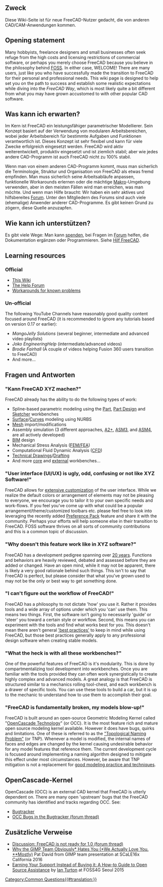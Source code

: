 <languages/>

{{VeryImportantMessage|While we welcome and encourage community growth and participation, demands, emotional rants and wild claims are generally poorly received as our community is made up of many experienced and passionate supporters of FreeCAD who have heard similar statements many times over. If you find a feature lacking, or something which is annoying for you, we highly encourage you to consider getting engaged with the code itself. FreeCAD is largely developed by a relatively small group of talented people who all have day jobs, families and other interests beyond just programming on-demand. If you have the skills (Python/C++) and motivation to participate, your contributions can help make FreeCAD even better than it is today. You can find tracked bugs/feature requests [https://github.com/FreeCAD/FreeCAD/issues here].}}

{{TOCright}}

<span id="Purpose"></span>
== Zweck ==

Diese Wiki-Seite ist für neue FreeCAD-Nutzer gedacht, die von anderen CAD/CAM-Anwendungen kommen.

== Opening statement ==

Many hobbyists, freelance designers and small businesses often seek refuge from the high costs and licensing restrictions of commercial software, or perhaps you merely choose FreeCAD because you believe in the philosophy behind [https://en.wikipedia.org/wiki/FOSS FOSS]. In either case, WELCOME! There are many users, just like you who have successfully made the transition to FreeCAD for their personal and professional needs. This wiki page is designed to help set you on the path to success and establish some realistic expectations while diving into the ''FreeCAD Way'', which is most likely quite a bit different from what you may have grown accustomed to with other popular CAD software.

<span id="What_can_I_expect?"></span>
== Was kann ich erwarten? ==

Im Kern ist FreeCAD ein leistungsfähiger parametrischer Modellierer. Sein Konzept basiert auf der Verwendung von modularen Arbeitsbereichen, wobei jeder Arbeitsbereich für bestimmte Aufgaben und Funktionen verantwortlich ist. Dieses Konzept ist sehr flexibel und kann für viele Zwecke erfolgreich eingesetzt werden. FreeCAD wird aktiv weiterentwickelt, produktiv eingesetzt und ist ziemlich stabil; aber wie jedes andere CAD-Programm ist auch FreeCAD nicht zu 100% stabil.

Wenn man von einem anderen CAD-Programm kommt, muss man sicherlich die Terminologie, Struktur und Organisation von FreeCAD als etwas fremd empfinden. Man muss sicherlich seine Arbeitsabläufe anpassen, funktionelle Workarounds erlernen oder die mächtige [[Macros/de|Makro]]-Umgebung verwenden, aber in den meisten Fällen wird man erreichen, was man möchte. Und wenn man Hilfe braucht: Wir haben ein sehr aktives und hilfsbereites [https://forum.freecad.org/index.php Forum]. Unter den Mitgliedern des Forums sind auch viele (ehemalige) Anwender anderer CAD-Programme. Es gibt keinen Grund zu zögern, diese Quelle anzuzapfen.

<span id="How_can_I_contribute?"></span>
== Wie kann ich unterstützen? ==

Es  gibt viele Wege: Man kann [[Donate/de|spenden]], bei Fragen im [https://forum.freecad.org/index.php Forum] helfen, die Dokumentation ergänzen oder Programmieren. Siehe [[Help_FreeCAD/de|Hilf FreeCAD]].

== Learning resources ==

=== Official ===

* [[Main_Page|This Wiki]]
* [https://forum.freecadweb.org/viewforum.php?f=3 The Help Forum]
* [[Workarounds|Workarounds for known problems]]

=== Un-official ===

The following YouTube Channels have reasonably good quality content focused around FreeCAD (it is recommended to ignore any tutorials based on version 0.17 or earlier):
* ''MangoJelly Solutions'' (several beginner, intermediate and advanced video playlists)
* ''Joko EngineeringHelp'' (intermediate/advanced videos)
* ''Brodie Fairhall'' (A couple of videos helping Fusion 360 users transition to FreeCAD)
* And more...

<span id="Questions_and_answers"></span>
==Fragen und Antworten==

<span id="&quot;Can_FreeCAD_do_XYZ?&quot;"></span>
==="Kann FreeCAD XYZ machen?"===

FreeCAD already has the ability to do the following types of work:
* Spline-based parametric modeling using the [[Part_Workbench|Part]], [[PartDesign_Workbench|Part Design]] and [[Sketcher_Workbench|Sketcher]] workbenches
* [[Surface_Workbench|Surface]]/[[Curves_Workbench|Curves]] modeling using NURBS
* [[Mesh_Workbench|Mesh]] import/modifications
* Assembly simulation (3 different approaches, [[A2plus_Workbench|A2+]],  [[Assembly3_Workbench|ASM3]], and [[Assembly4_Workbench|ASM4]], are all actively developed)
* [[BIM_Workbench|BIM]] design
* Mechanical Stress Analysis ([[FEM_Workbench|FEM/FEA]])
* Computational Fluid Dynamic Analysis ([[Cfd_Workbench|CFD]])
* [[TechDraw_Workbench|Technical Drawings]]/[[Draft_Workbench|Drafting]]
* And more [[Workbenches|core]] and [[External_workbenches|external]] workbenches...

=== "User interface (UI/UX) is ugly, odd, confusing or not like XYZ Software!" ===

FreeCAD allows for [[Interface_Customization|extensive customization]] of the user interface. While we realize the default colors or arrangement of elements may not be pleasing to everyone, we encourage you to tailor it to your own specific needs and work-flows. If you feel you've come up with what could be a popular arrangement/theme/customized toolbars etc. please feel free to look into leveraging the recently added [[Preference_Packs|Preference Pack]] feature and share it with the community. Perhaps your efforts will help someone else in their transition to FreeCAD. FOSS software thrives on all sorts of community contributions and this is a common topic of discussion.

=== "Why doesn't this feature work like in XYZ software?" ===

FreeCAD has a development pedigree spanning over [[History|20 years]]. Functions and behaviors are heavily reviewed, debated and assessed before they are added or changed. Have an open mind, while it may not be apparent, there is likely a very good rationale behind such things. This isn't to say that FreeCAD is perfect, but please consider that what you've grown used to may not be the only or best way to get something done.

=== "I can't figure out the workflow of FreeCAD!" ===

FreeCAD has a philosophy to not dictate 'how' you use it. Rather it provides tools and a wide array of options under which you 'can' use them. This means two things. First, the software isn't going to necessarily 'guide' or 'steer' you toward a certain style or workflow. Second, this means you can experiment with the tools and find what works best for you. This doesn't mean there aren't general [[Feature_editing|'best practices']] to keep in mind while using FreeCAD, but those best practices generally apply to any professional design software when creating stable models.

=== "What the heck is with all these workbenches?" ===

One of the powerful features of FreeCAD is it's modularity. This is done by compartmentalizing tool development into workbenches. Once you are familiar with the tools provided they can often work synergistically to create highly complex and advanced models. A great analogy is that FreeCAD is structured similar to a mechanics rolling tool-chest, and each workbench is a drawer of specific tools. You can use these tools to build a car, but it is up to the mechanic to understand how to use them to accomplish their goal.

=== "FreeCAD is fundamentally broken, my models blow-up!" ===

FreeCAD is built around an open-source Geometric Modeling Kernel called "[[OpenCASCADE|OpenCascade Technology]]" (or OCC). It is the most feature rich and mature open source modeling kernel available. However it does have bugs, quirks and limitations. One of these is referred to as the [[Topological_naming_problem|"Topological Naming Problem"]] (or TNP). Whenever a model is modified, the internal names of faces and edges are changed by the kernel causing undesirable behavior for any model features that reference them. The current development cycle is focused around implementing a naming algorithm designed to mitigate this effect under most circumstances. However, be aware that TNP mitigation is not a replacement for [[Feature_editing|good modeling practice and techniques]].

<span id="OpenCascade_kernel"></span>
==OpenCascade-Kernel==

OpenCascade (OCC) is an external CAD kernel that FreeCAD is utterly dependent on. There are many open 'upstream' bugs that the FreeCAD community has identified and tracks regarding OCC. See:
* [https://github.com/FreeCAD/FreeCAD/issues?q=is%3Aopen+is%3Aissue+label%3A%223rd+Party%3A+OCC%22 Bugtracker]
* [https://forum.freecad.org/viewtopic.php?t=20264 OCC Bugs in the Bugtracker (forum thread)]

<span id="Additional_links"></span>
==Zusätzliche Verweise==

* [https://forum.freecadweb.org/viewtopic.php?f=8&t=43461 Discussion: FreeCAD is not ready for 1.0 (forum thread)]
* [https://www.youtube.com/watch?v=JBmdbipkbrk Why the GIMP Team Obviously* Hates You (*We Actually Love You. **Mostly)] Pat David from GIMP team presentation at SCaLE16x California 2016
* [https://vimeo.com/144089061 Earning Your Support Instead of Buying it: A How-to Guide to Open Source Assistance] by [https://twitter.com/ijturton Ian Turton] at FOSS4G Seoul 2015


[[Category:Common Questions{{#translation:}}]]